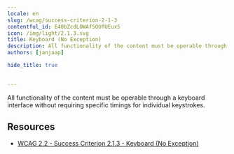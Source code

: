 ```yaml
---
locale: en
slug: /wcag/success-criterion-2-1-3
contentful_id: E40bZcdLOWAfSOUfUEuxS
icon: /img/light/2.1.3.svg
title: Keyboard (No Exception)
description: All functionality of the content must be operable through a keyboard interface without requiring specific timings for individual keystrokes.
authors: [janjaap]

hide_title: true

	
---
```


<Hero
  title="Keyboard (No Exception)"
  icon="/img/light/2.1.3.svg"
  prefix="Success Criterion 2.1.3"
  suffix="Level AAA"
/>

All functionality of the content must be operable through a keyboard interface without requiring specific timings for individual keystrokes.

## Resources

- [WCAG 2.2 - Success Criterion 2.1.3 - Keyboard (No Exception)](https://www.w3.org/TR/WCAG22/#keyboard-no-exception)